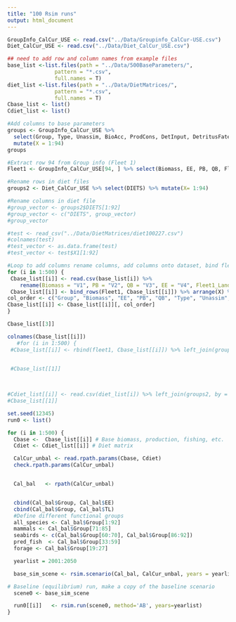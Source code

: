 ```yaml
---
title: "100 Rsim runs"
output: html_document
---
```


```r
GroupInfo_CalCur_USE <- read.csv("../Data/Groupinfo_CalCur-USE.csv")  
Diet_CalCur_USE <- read.csv("../Data/Diet_CalCur_USE.csv")  

## need to add row and column names from example files
base_list <-list.files(path = "../Data/500BaseParameters/",
               pattern = "*.csv", 
               full.names = T)
diet_list <-list.files(path = "../Data/DietMatrices/",
               pattern = "*.csv", 
               full.names = T)
Cbase_list <- list()
Cdiet_list <- list()

#Add columns to base parameters
groups <- GroupInfo_CalCur_USE %>%
  select(Group, Type, Unassim, BioAcc, ProdCons, DetInput, DetritusFate, Fleet1_Discards) %>%
  mutate(X = 1:94)
groups

#Extract row 94 from Group info (Fleet 1)
Fleet1 <- GroupInfo_CalCur_USE[94, ] %>% select(Biomass, EE, PB, QB, Fleet1_Landings) %>% mutate(X= 94)

#Rename rows in diet files 
groups2 <- Diet_CalCur_USE %>% select(DIETS) %>% mutate(X= 1:94)

#Rename columns in diet file
#group_vector <- groups2$DIETS[1:92]
#group_vector <- c("DIETS", group_vector)
#group_vector

#test <- read_csv("../Data/DietMatrices/diet100227.csv")
#colnames(test)
#test_vector <- as.data.frame(test)
#test_vector <- test$X1[1:92]

#Loop to add columns rename columns, add columns onto dataset, bind fleet1 to X position 94
for (i in 1:500) {
 Cbase_list[[i]] <- read.csv(base_list[i]) %>% 
    rename(Biomass = "V1", PB = "V2", QB = "V3", EE = "V4", Fleet1_Landings = "V5")
 Cbase_list[[i]] <- bind_rows(Fleet1, Cbase_list[[i]]) %>% arrange(X) %>% left_join(groups, by= "X") %>% select(-X) %>% relocate(Group)
col_order <- c("Group", "Biomass", "EE", "PB", "QB", "Type", "Unassim", "BioAcc", "ProdCons", "DetInput", "DetritusFate", "Fleet1_Landings", "Fleet1_Discards")
Cbase_list[[i]] <- Cbase_list[[i]][, col_order]
}

Cbase_list[[3]]

colnames(Cbase_list[[i]])
   #for (i in 1:500) {
 #Cbase_list[[i]] <- rbind(fleet1, Cbase_list[[i]]) %>% left_join(groups, by = "X") %>% select(-X) %>% relocate(Group)

 
 #Cbase_list[[1]]
 


#Cdiet_list[[i]] <- read.csv(diet_list[i]) %>% left_join(groups2, by = "X") %>% select(-X) %>% relocate(DIETS) 
#Cbase_list[[1]]

```

```r
set.seed(12345)
run0 <- list()
```

```r
for (i in 1:500) {
  Cbase <-  Cbase_list[[i]] # Base biomass, production, fishing, etc.
  Cdiet <- Cdiet_list[[i]] # Diet matrix

  CalCur_unbal <- read.rpath.params(Cbase, Cdiet)
  check.rpath.params(CalCur_unbal)


  Cal_bal   <- rpath(CalCur_unbal) 


  cbind(Cal_bal$Group, Cal_bal$EE)
  cbind(Cal_bal$Group, Cal_bal$TL) 
  #Define different functional groups
  all_species <- Cal_bal$Group[1:92] 
  mammals <- Cal_bal$Group[71:85] 
  seabirds <- c(Cal_bal$Group[60:70], Cal_bal$Group[86:92])
  pred_fish  <- Cal_bal$Group[33:59] 
  forage <- Cal_bal$Group[19:27]

  yearlist = 2001:2050

  base_sim_scene <- rsim.scenario(Cal_bal, CalCur_unbal, years = yearlist)

# Baseline (equilibrium) run, make a copy of the baseline scenario
  scene0 <- base_sim_scene

  run0[[i]]   <- rsim.run(scene0, method='AB', years=yearlist) 
}
```

